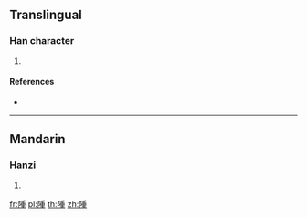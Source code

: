 {{character info/new}}
==Translingual==

===Han character===
{{Han char|rn=170|rad=阜|as=09|sn=12|four=72214|canj=NLHJG}}

# {{defn|Han|sort=阜09}}

====References====
* {{Han ref|kx=1356.030|dkj=41728|hdz=64146.100|uh=9680|ud=38528|bh=DCA3|bd=56483}}

----

==Mandarin==

===Hanzi===
{{cmn-hanzi|pin=[[ān]] ([[an1]]), [[chóng]] ([[chong2]]), [[yìn]] ([[yin4]])|wg=an<sup>1</sup>, ch'ung<sup>2</sup>, yin<sup>4</sup>}}

# {{defn|lang=cmn|sort=阜09}}

[[fr:隀]]
[[pl:隀]]
[[th:隀]]
[[zh:隀]]